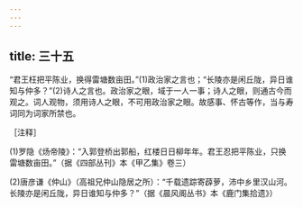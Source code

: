 ```yaml
---
---
---
```

title: 三十五
---




“君王枉把平陈业，换得雷塘数亩田。”(1)政治家之言也；“长陵亦是闲丘陇，异日谁知与仲多？”(2)诗人之言也。政治家之眼，域于一人一事；诗人之眼，则通古今而观之。词人观物，须用诗人之眼，不可用政治家之眼。故感事、怀古等作，当与寿词同为词家所禁也。

［注释］

(1)罗隐《炀帝陵》：“入郭登桥出郭船，红楼日日柳年年。君王忍把平陈业，只换雷塘数亩田。”（据《四部丛刊》本《甲乙集》卷三）

(2)唐彦谦《仲山》（高祖兄仲山隐居之所）：“千载遗踪寄薜萝，沛中乡里汉山河。长陵亦是闲丘陇，异日谁知与仲多？”（据《晨风阁丛书》本《鹿门集拾遗》）